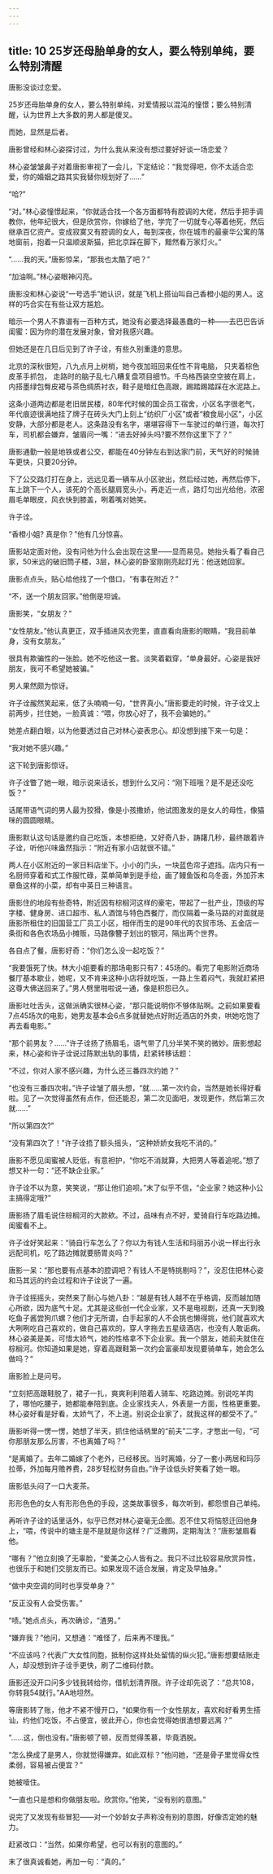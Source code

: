 ```yaml
---
---
---
```

title: 10 25岁还母胎单身的女人，要么特别单纯，要么特别清醒
---



唐影没谈过恋爱。

25岁还母胎单身的女人，要么特别单纯，对爱情报以混沌的憧憬；要么特别清醒，认为世界上大多数的男人都是傻叉。

而她，显然是后者。

唐影曾经和林心姿探讨过，为什么我从来没有想过要好好谈一场恋爱？

林心姿皱皱鼻子对着唐影审视了一会儿，下定结论：“我觉得吧，你不太适合恋爱，你的婚姻之路其实我替你规划好了……”

“哈?”

“对。”林心姿憧憬起来，“你就适合找一个各方面都特有腔调的大佬，然后手把手调教你，他年纪很大，但是欣赏你，你嫁给了他，学完了一切就专心等着他死，然后继承百亿资产。变成寂寞又有腔调的女人，每到深夜，你在城市的最豪华公寓的落地窗前，抱着一只温顺波斯猫，把北京踩在脚下，黯然看万家灯火。”

“……我的天。”唐影惊呆，“那我也太酷了吧？”

“加油啊。”林心姿眼神闪亮。

唐影没和林心姿说“一号选手”她认识，就是飞机上搭讪叫自己香橙小姐的男人。这样的巧合实在有些让双方尴尬。

暗示一个男人不靠谱有一百种方式，她没有必要选择最愚蠢的一种——去巴巴告诉闺蜜：因为你的潜在发展对象，曾对我感兴趣。

但她还是在几日后见到了许子诠，有些久别重逢的意思。

北京的深秋很短，八九点月上树梢，她今夜加班回来任性不背电脑， 只夹着棕色皮革手抓包， 走路时的脑子乱七八糟复盘项目细节。千鸟格西装空空披在肩上，内搭墨绿包臀皮裙与茶色绸质衬衣，鞋子是暗红色高跟，踢踏踢踏踩在水泥路上。

这条小道两边都是老旧居民楼，80年代时候的国企员工宿舍，小区名字很老气，年代痕迹很满地挂了牌子在砖头大门上刻上“纺织厂小区”或者“粮食局小区”，小区安静，大部分都是老人。这条路没有名字，堪堪容得下一车驶过的单行道，每次打车，司机都会嫌弃，皱眉问一嘴：“进去好掉头吗?要不然你这里下了？”

唐影通勤一般是地铁或者公交，都能在40分钟左右到达家门前，天气好的时候骑车更快，只要20分钟。

下了公交路灯打在身上，远远见着一辆车从小区驶出，然后经过她，再然后停下，车上跳下一个人，该死的个高长腿肩宽头小，再走近一点，路灯匀出光给他，浓密眉毛单眼皮，风衣快到膝盖，咧着嘴对她笑。

许子诠。

“香橙小姐? 真是你？”他有几分惊喜。

唐影站定面对他，没有问他为什么会出现在这里——显而易见。她抬头看了看自己家，50米远的破旧筒子楼，3层，林心姿的卧室刚刚亮起灯光：他送她回家。

唐影点点头，贴心给他找了一个借口，“有事在附近？”

“不，送一个朋友回家。”他倒是坦诚。

唐影笑，“女朋友？”

“女性朋友。”他认真更正，双手插进风衣兜里，直直看向唐影的眼睛，“我目前单身，没有女朋友。”

很具有欺骗性的一张脸。她不吃他这一套。淡笑着戳穿，“单身最好。心姿是我好朋友，我可不希望她被骗。”

男人果然颇为惊讶。

许子诠赧然笑起来，低了头喃喃一句，“世界真小。”唐影要走的时候，许子诠又上前两步，拦住她，一脸真诚：“喂，你放心好了，我不会骗她的。”

她差点翻白眼，以为他要透过自己对林心姿表忠心。却没想到接下来一句是：

“我对她不感兴趣。”

这下轮到唐影惊讶。

许子诠瞥了她一眼，暗示说来话长，想到什么又问：“刚下班哦？是不是还没吃饭？”

话尾带语气词的男人最为狡猾，像是小孩撒娇，他试图激发的是女人的母性，像猫咪的圆圆眼睛。

唐影默认这句话是邀约自己吃饭，本想拒绝，又好奇八卦，踌躇几秒，最终跟着许子诠，听他兴味盎然指示：“附近有家小店就很不错。”

两人在小区附近的一家日料店坐下。小小的门头，一块蓝色帘子遮挡。店内只有一名厨师穿着和式工作服忙碌，菜单简单到是手绘，画了鳗鱼饭和乌冬面，外加芥末章鱼这样的小菜，却有中英日三种语言。

唐影住的地段有些奇特，附近因有棕榈河这样的豪宅，带起了一批产业，顶级的写字楼、健身房、进口超市、私人酒馆与特色西餐厅，而仅隔着一条马路的对面就是唐影所租住的旧国营工厂员工小区，相伴而生的是90年代的农贸市场、五金店一条街和各色农场品小摊贩，马路像簪子划出的银河，隔出两个世界。

各自点了餐，唐影好奇：“你们怎么没一起吃饭？”

“我要饿死了快。林大小姐要看的那场电影只有7：45场的。看完了电影附近商场餐厅基本歇业，她呢，又不肯来这种小店将就吃饭，一路上生着闷气，我就赶紧把这尊大佛送回来了。”男人劈里啪啦说一通，像是积怨已久。

唐影吐吐舌头，这做派确实很林心姿，“那只能说明你不够体贴啊。之前如果要看7点45场次的电影，她男友基本会6点多就替她点好附近酒店的外卖，哄她吃饱了再去看电影。”

“那个前男友？……”许子诠扬了扬眉毛，语气带了几分半笑不笑的微妙。唐影想起来，林心姿和许子诠说过陈默出轨的事情，赶紧转移话题：

“不过，你对人家不感兴趣，为什么还三番四次约她？”

“也没有三番四次啦。”许子诠皱了眉头想，“就……第一次约会，当然是她长得好看啦。见了一次觉得虽然有点作，但还能忍，第二次见面吧，发现更作，然后第三次就……”

“所以第四次?”

“没有第四次了！”许子诠捂了额头摇头，“这种娇娇女我吃不消的。”

唐影不愿见闺蜜被人贬低，有意袒护，“你吃不消就算，大把男人等着追呢。”想了想又补一句：“还不缺企业家。”

许子诠不以为意，笑笑说，“那让他们追呗。”末了似乎不信，“企业家？她这种小公主搞得定哦?”

唐影扬了眉毛说住棕榈河的大款欸。不过，品味有点不好，爱骑自行车吃路边摊。闺蜜看不上。

许子诠好笑起来：“骑自行车怎么了？你以为有钱人生活和玛丽苏小说一样出行永远配司机，吃了路边摊就要肠胃炎吗？”

唐影一呆：“那也要有点基本的腔调吧？有钱人不是特挑剔吗？”，没忍住把林心姿和马其远的约会过程和许子诠说了一遍。

许子诠摇摇头，突然来了耐心与她八卦：“越是有钱人越不在乎格调，反而越加随心所欲，因为底气十足。尤其是这些创一代企业家，又不是电视剧，还真一天到晚吃鱼子酱尝狗爪螺？他们才无所谓，白手起家的人不会挑也懒得挑，他们就喜欢大大咧咧吃自己喜欢的，做自己喜欢的，穿人字拖去五星级酒店，也没有人敢诟病。林心姿美是美，可惜太娇气，她的性格拿不下企业家。我一个朋友，她前夫就住在棕榈河。你知道如果是她，穿着高跟鞋第一次约会富豪却发现要骑单车，她会怎么做吗？“

唐影脸上是问号。

“立刻把高跟鞋脱了，裙子一扎，爽爽利利陪着人骑车、吃路边摊。别说吃羊肉了，哪怕吃腰子，她都能奉陪到底。企业家找夫人，外表是一方面，性格更重要。林心姿好看是好看，太娇气了，不上道。别说企业家了，就我这样的都受不了。”

唐影听得一愣一愣，她想了半天，抓住他话柄里的“前夫”二字，才憋出一句，“可你那朋友那么厉害，不也离婚了吗？”

“是离婚了。去年二婚嫁了个老外，已经移民。当时离婚，分了一套小两居和玛莎拉蒂，外加每月赡养费，28岁轻松财务自由。”许子诠低头好笑看了她一眼。

唐影低头闷了一口大麦茶。

形形色色的女人有形形色色的手段，这类故事很多，每次听到，都怨恨自己单纯。

再听许子诠的话里话外，似乎已然对林心姿毫无企图。忍不住又将恼怒迁回他身上，“喂，传说中的塘主是不是就是你这样？广泛撒网，定期淘汰？”唐影皱眉看他。

“哪有？”他立刻换了无辜脸，“爱美之心人皆有之。我只不过比较容易欣赏异性，也很乐于和她们交朋友而已。如果发现不适合发展，肯定及早抽身。”

“做中央空调的同时也享受单身？”

“反正没有人会受伤害。”

“啧。”她点点头，再次确诊，“渣男。”

“嫌弃我？”他问，又想通：“难怪了，后来再不理我。”

“不应该吗？代表广大女性同胞，抵制你这样处处留情的纵火犯。”唐影想要结账走人，却没想到许子诠手更快，刷了二维码付款。

唐影还没开口问多少钱我转给你，借机划清界限。许子诠却先说了：“总共108，你转我54就行。”AA地坦然。

等唐影转了账，他才不紧不慢开口，“如果你有一个女性朋友，喜欢和好看男生搭讪，约他们吃饭，不占便宜，彼此开心，你也会觉得她很渣想要远离？”

“……这，倒也没有。”唐影顿了顿，反而觉得羡慕，毕竟洒脱。

“怎么换成了是男人，你就觉得嫌弃。如此双标？”他问她，“还是骨子里觉得女性柔弱，容易被占便宜？”

她被噎住。

“一直也只是想和你做朋友啦。欣赏你。”他笑，“没有别的意图。”

说完了又发现有些冒犯——对一个妙龄女子声称没有别的意图，好像否定她的魅力。

赶紧改口：“当然，如果你希望，也可以有别的意图的。”

末了很真诚看她，再加一句：“真的。”